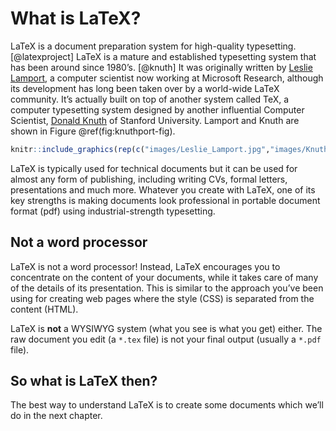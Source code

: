 # What is LaTeX? {#latex}

LaTeX is a document preparation system for high-quality typesetting. [@latexproject] LaTeX is a mature and established typesetting system that has been around since 1980's. [@knuth] It was originally written by [Leslie Lamport](https://en.wikipedia.org/wiki/Leslie_Lamport), a computer scientist
now working at Microsoft Research, although its development has long been taken over by a world-wide LaTeX community. It’s actually built on top of another system called TeX, a computer typesetting system designed by another influential Computer Scientist, [Donald Knuth](https://en.wikipedia.org/wiki/Donald_Knuth) of Stanford University. Lamport and Knuth are shown in Figure \@ref(fig:knuthport-fig).

```r
knitr::include_graphics(rep(c("images/Leslie_Lamport.jpg","images/KnuthAtOpenContentAlliance.jpg"),1))
```

LaTeX is typically used for technical documents but it can be used for almost any form of publishing, including writing CVs, formal letters, presentations and much more. Whatever you create with LaTeX, one of its key strengths is making documents look professional in portable document format (pdf) using industrial-strength typesetting.

## Not a word processor
LaTeX is not a word processor! Instead, LaTeX encourages you to concentrate on the content of your documents, while it takes care of many of the details of its presentation. This is similar to the approach you've been using for creating web pages where the style (CSS) is separated from the content (HTML).

LaTeX is **not** a WYSIWYG system (what you see is what you get) either. The raw document you edit (a `*.tex` file) is not your final output (usually a `*.pdf` file).

## So what is LaTeX then?

The best way to understand LaTeX is to create some documents which we'll do in the next chapter.
